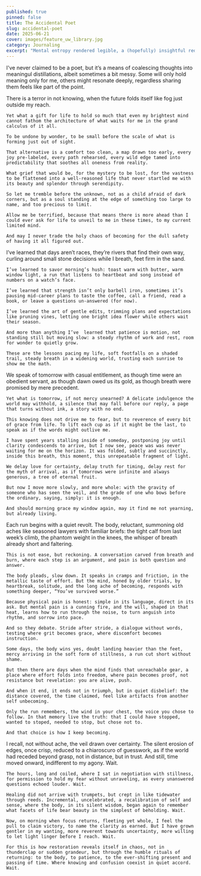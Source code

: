 ```yaml
---
published: true
pinned: false
title: The Accidental Poet
slug: accidental-poet
date: 2025-06-21
cover: images/feature_uw_library.jpg
category: Journaling
excerpt: "Mental entropy rendered legible, a (hopefully) insightful reduction of my reality."
---
```



I've never claimed to be a poet, but it’s a means of coalescing thoughts into meaningul distillations, albeit sometimes a bit messy. Some will only hold meaning only for me, others might resonate deeply, regardless sharing them feels like part of the point.

<PoemLayout title="Blessed Uncertainty" number="I">
    There is a terror in not knowing, when the future folds itself like fog just outside my reach.

    Yet what a gift for life to hold so much that even my brightest mind cannot fathom the architecture of what waits for me in the grand calculus of it all.

    To be undone by wonder, to be small before the scale of what is forming just out of sight.

    That alternative is a comfort too clean, a map drawn too early, every joy pre-labeled, every path rehearsed, every wild edge tamed into predictability that soothes all oneness from reality.

    What grief that would be, for the mystery to be lost, for the vastness to be flattened into a well-reasoned life that never startled me with its beauty and splendor through serendipity.

    So let me tremble before the unknown, not as a child afraid of dark corners, but as a soul standing at the edge of something too large to name, and too precious to limit.

    Allow me be terrified, because that means there is more ahead than I could ever ask for life to unveil to me in these times, to my current limited mind.

    And may I never trade the holy chaos of becoming for the dull safety of having it all figured out.

</PoemLayout>

<PoemLayout title="Paced Miles" number="II">
    I’ve learned that days aren’t races, they’re rivers that find their own way, curling around small stone decisions while I breath, feet firm in the sand.

    I’ve learned to savor morning’s hush: toast warm with butter, warm window light, a run that listens to heartbeat and song instead of numbers on a watch’s face.

    I’ve learned that strength isn’t only barbell iron, sometimes it’s pausing mid-career plans to taste the coffee, call a friend, read a book, or leave a questions un-answered (for now).

    I’ve learned the art of gentle edits, trimming plans and expectations like pruning vines, letting one bright idea flower while others wait their season.

    And more than anything I’ve  learned that patience is motion, not standing still but moving slow: a steady rhythm of work and rest, room for wonder to quietly grow.

    These are the lessons pacing my life, soft footfalls on a shaded trail, steady breath in a widening world, trusting each sunrise to show me the math.

</PoemLayout>

<PoemLayout title="Tomorrow Is Not Promised" number="III">
    We speak of tomorrow with casual entitlement, as though time were an obedient servant, as though dawn owed us its gold, as though breath were promised by mere precedent.

    Yet what is tomorrow, if not mercy unearned? A delicate indulgence the world may withhold, a silence that may fall before our reply, a page that turns without ink, a story with no end.

    This knowing does not drive me to fear, but to reverence of every bit of grace from life. To lift each cup as if it might be the last, to speak as if the words might outlive me.

    I have spent years stalling inside of someday, postponing joy until clarity condescends to arrive, but I now see, peace was was never waiting for me on the horizon. It was folded, subtly and succinctly, inside this breath, this moment, this unrepeatable fragment of light.

    We delay love for certainty, delay truth for timing, delay rest for the myth of arrival, as if tomorrows were infinite and always generous, a tree of eternal fruit.

    But now I move more slowly, and more whole: with the gravity of someone who has seen the veil, and the grade of one who bows before the ordinary, saying, simply: it is enough.

    And should morning grace my window again, may it find me not yearning, but already living.

</PoemLayout>

<PoemLayout title="The Negotiation" number="IV">
    Each run begins with a quiet revolt. The body, reluctant, summoning old aches like seasoned lawyers with familiar briefs: the tight calf from last week’s climb, the phantom weight in the knees, the whisper of breath already short and faltering.

    This is not ease, but reckoning. A conversation carved from breath and burn, where each step is an argument, and pain is both question and answer.

    The body pleads, slow down. It speaks in cramps and friction, in the metallic taste of effort. But the mind, honed by older trials, by heartbreak, solitude, and the long ache of becoming, responds with something deeper, “You’ve survived worse.”

    Because physical pain is honest: simple in its language, direct in its ask. But mental pain is a cunning fire, and the will, shaped in that heat, learns how to run through the noise, to turn anguish into rhythm, and sorrow into pace.

    And so they debate. Stride after stride, a dialogue without words, testing where grit becomes grace, where discomfort becomes instruction.

    Some days, the body wins yes, doubt landing heavier than the feet, mercy arriving in the soft form of stillness, a run cut short without shame.

    But then there are days when the mind finds that unreachable gear, a place where effort folds into freedom, where pain becomes proof, not resistance but revelation: you are alive, push.

    And when it end, it ends not in triumph, but in quiet disbelief: the distance covered, the time claimed, feel like artifacts from another self unbecoming.

    Only the run remembers, the wind in your chest, the voice you chose to follow. In that memory live the truth: that I could have stopped, wanted to stoped, needed to stop, but chose not to.

    And that choice is how I keep becoming.

</PoemLayout>

<PoemLayout title="The Slow Return" number="V">
    I recall, not without ache, the veil drawn over certainty. The silent erosion of edges, once crisp, reduced to a chiaroscuro of guesswork, as if the world had receded beyond grasp, not in distance, but in trust. And still, time moved onward, indifferent to my agony. Wait.

    The hours, long and coiled, where I sat in negotiation with stillness, for permission to hold my fear without unraveling, as every unanswered questions echoed louder. Wait.

    Healing did not arrive with trumpets, but crept in like tidewater through reeds. Incremental, uncelebrated, a recalibration of self and sense, where the body, in its silent wisdom, began again to remember what facets of life bear beauty in the simplest of beholding. Wait.

    Now, on morning when focus returns, fleeting yet whole, I feel the pull to claim victory, to name the clarity as earned. But I have grown gentler in my wanting, more reverent towards uncertainty, more willing to let light linger before I reach. Wait.

    For this is how restoration reveals itself in chaos, not in thunderclap or sudden grandeur, but through the humble rituals of returning: to the body, to patience, to the ever-shifting present and passing of time. Where knowing and confusion coexist in quiet accord. Wait.

</PoemLayout>
